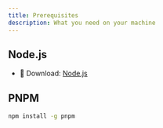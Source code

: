 ```yaml
---
title: Prerequisites
description: What you need on your machine
---
```


## Node.js

- 🔗 Download: [Node.js](https://nodejs.org/en/download)

## PNPM

```bash
npm install -g pnpm
```
